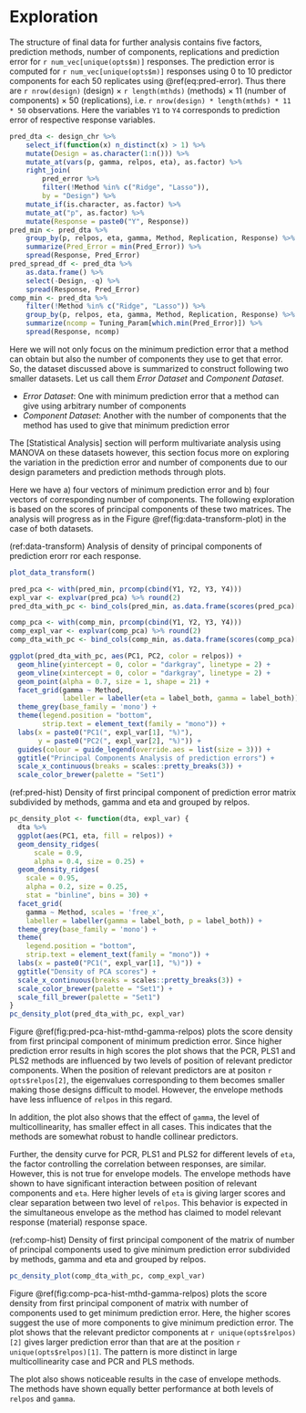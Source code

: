 # Exploration

The structure of final data for further analysis contains five factors, prediction methods, number of components, replications and prediction error for `r num_vec[unique(opts$m)]` responses. The prediction error is computed for `r num_vec[unique(opts$m)]` responses using 0 to 10 predictor components for each 50 replicates using \@ref(eq:pred-error). Thus there are `r nrow(design)` (design) $\times$ `r length(mthds)` (methods) $\times$ 11 (number of components) $\times$ 50 (replications), i.e. `r nrow(design) * length(mthds) * 11 * 50` observations. Here the variables `Y1` to `Y4` corresponds to prediction error of respective response variables.


```r
pred_dta <- design_chr %>%
    select_if(function(x) n_distinct(x) > 1) %>%
    mutate(Design = as.character(1:n())) %>%
    mutate_at(vars(p, gamma, relpos, eta), as.factor) %>%
    right_join(
        pred_error %>%
        filter(!Method %in% c("Ridge", "Lasso")),
        by = "Design") %>%
    mutate_if(is.character, as.factor) %>%
    mutate_at("p", as.factor) %>%
    mutate(Response = paste0("Y", Response))
pred_min <- pred_dta %>%
    group_by(p, relpos, eta, gamma, Method, Replication, Response) %>%
    summarize(Pred_Error = min(Pred_Error)) %>%
    spread(Response, Pred_Error)
pred_spread_df <- pred_dta %>%
    as.data.frame() %>%
    select(-Design, -q) %>%
    spread(Response, Pred_Error)
comp_min <- pred_dta %>%
    filter(!Method %in% c("Ridge", "Lasso")) %>%
    group_by(p, relpos, eta, gamma, Method, Replication, Response) %>%
    summarize(ncomp = Tuning_Param[which.min(Pred_Error)]) %>%
    spread(Response, ncomp)
```


Here we will not only focus on the minimum prediction error that a method can obtain but also the number of components they use to get that error. So, the dataset discussed above is summarized to construct following two smaller datasets. Let us call them _Error Dataset_ and _Component Dataset_.

- _Error Dataset_: One with minimum prediction error that a method can give using arbitrary number of components
- _Component Dataset_: Another with the number of components that the method has used to give that minimum prediction error

The [Statistical Analysis] section will perform multivariate analysis using MANOVA on these datasets however, this section focus more on exploring the variation in the prediction error and number of components due to our design parameters and prediction methods through plots.

Here we have a) four vectors of minimum prediction error and b) four vectors of corresponding number of components. The following exploration is based on the scores of principal components of these two matrices. The analysis will progress as in the Figure \@ref(fig:data-transform-plot) in the case of both datasets.

(ref:data-transform) Analysis of density of principal components of prediction erorr ror each response.

```r
plot_data_transform()
```


```r
pred_pca <- with(pred_min, prcomp(cbind(Y1, Y2, Y3, Y4)))
expl_var <- explvar(pred_pca) %>% round(2)
pred_dta_with_pc <- bind_cols(pred_min, as.data.frame(scores(pred_pca)[]))

comp_pca <- with(comp_min, prcomp(cbind(Y1, Y2, Y3, Y4)))
comp_expl_var <- explvar(comp_pca) %>% round(2)
comp_dta_with_pc <- bind_cols(comp_min, as.data.frame(scores(comp_pca)[]))
```

```r
ggplot(pred_dta_with_pc, aes(PC1, PC2, color = relpos)) +
  geom_hline(yintercept = 0, color = "darkgray", linetype = 2) +
  geom_vline(xintercept = 0, color = "darkgray", linetype = 2) +
  geom_point(alpha = 0.7, size = 1, shape = 21) +
  facet_grid(gamma ~ Method,
             labeller = labeller(eta = label_both, gamma = label_both)) +
  theme_grey(base_family = 'mono') +
  theme(legend.position = "bottom",
        strip.text = element_text(family = "mono")) +
  labs(x = paste0("PC1(", expl_var[1], "%)"),
       y = paste0("PC2(", expl_var[2], "%)")) +
  guides(colour = guide_legend(override.aes = list(size = 3))) +
  ggtitle("Principal Components Analysis of prediction errors") +
  scale_x_continuous(breaks = scales::pretty_breaks(3)) +
  scale_color_brewer(palette = "Set1")
```


(ref:pred-hist) Density of first principal component of prediction error matrix subdivided by methods, gamma and eta and grouped by relpos.

```r
pc_density_plot <- function(dta, expl_var) {
  dta %>% 
  ggplot(aes(PC1, eta, fill = relpos)) +
  geom_density_ridges(
      scale = 0.9,
      alpha = 0.4, size = 0.25) +
  geom_density_ridges(
    scale = 0.95,
    alpha = 0.2, size = 0.25,
    stat = "binline", bins = 30) +
  facet_grid(
    gamma ~ Method, scales = 'free_x',
    labeller = labeller(gamma = label_both, p = label_both)) +
  theme_grey(base_family = 'mono') +
  theme(
    legend.position = "bottom",
    strip.text = element_text(family = "mono")) +
  labs(x = paste0("PC1(", expl_var[1], "%)")) +
  ggtitle("Density of PCA scores") +
  scale_x_continuous(breaks = scales::pretty_breaks(3)) +
  scale_color_brewer(palette = "Set1") +
  scale_fill_brewer(palette = "Set1")
}
pc_density_plot(pred_dta_with_pc, expl_var)
```


Figure \@ref(fig:pred-pca-hist-mthd-gamma-relpos) plots the score density from first principal component of minimum prediction error. Since higher prediction error results in high scores the plot shows that the PCR, PLS1 and PLS2 methods are influenced by two levels of position of relevant predictor components. When the position of relevant predictors are at positon `r opts$relpos[2]`, the eigenvalues corresponding to them becomes smaller making those designs difficult to model. However, the envelope methods have less influence of `relpos` in this regard. 

In addition, the plot also shows that the effect of `gamma`, the level of multicollinearity, has smaller effect in all cases. This indicates that the methods are somewhat robust to handle collinear predictors.

Further, the density curve for PCR, PLS1 and PLS2 for different levels of `eta`, the factor controlling the correlation between responses, are similar. However, this is not true for envelope models. The envelope methods have shown to have significant interaction between position of relevant components and `eta`. Here higher levels of `eta` is giving larger scores and clear separation between two level of `relpos`. This behavior is expected in the simultaneous envelope as the method has claimed to model relevant response (material) response space.

(ref:comp-hist) Density of first principal component of the matrix of number of principal components used to give minimum prediction error subdivided by methods, gamma and eta and grouped by relpos.

```r
pc_density_plot(comp_dta_with_pc, comp_expl_var)
```


Figure \@ref(fig:comp-pca-hist-mthd-gamma-relpos) plots the score density from first principal component of matrix with number of components used to get minimum prediction error. Here, the higher scores suggest the use of more components to give minimum prediction error. The plot shows that the relevant predictor components at `r unique(opts$relpos)[2]` gives larger prediction error than that are at the position `r unique(opts$relpos)[1]`. The pattern is more distinct in large multicollinearity case and PCR and PLS methods.

The plot also shows noticeable results in the case of envelope methods. The methods have shown equally better performance at both levels of `relpos` and `gamma`.
